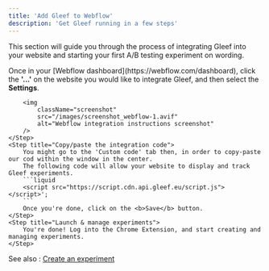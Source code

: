 ```yaml
---
title: 'Add Gleef to Webflow'
description: 'Get Gleef running in a few steps'
---
```


This section will guide you through the process of integrating Gleef into your website and starting your first A/B testing experiment on wording.

<Steps>
    <Step title="Open your Webflow dashboard">
        Once in your [Webflow dashboard](https://webflow.com/dashboard), click the <b>'...'</b> on the website you would like to integrate Gleef, and then select the <b>Settings</b>.

        <img
            className="screenshot"
            src="/images/screenshot_webflow-1.avif"
            alt="Webflow integration instructions screenshot"
        />
    </Step>
    <Step title="Copy/paste the integration code">
        You might go to the 'Custom code' tab then, in order to copy-paste our cod within the window in the center.
        The following code will allow your website to display and track Gleef experiments.
        ```liquid
        <script src="https://script.cdn.api.gleef.eu/script.js"></script>';
        ```
        Once you're done, click on the <b>Save</b> button.
    </Step>
    <Step title="Launch & manage experiments">
        You're done! Log into the Chrome Extension, and start creating and managing experiments.
    </Step>
</Steps>

See also : [Create an experiment](../how-to/create)